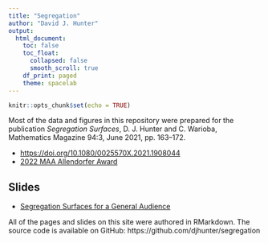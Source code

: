 ```yaml
---
title: "Segregation"
author: "David J. Hunter"
output:
  html_document:
    toc: false
    toc_float:
      collapsed: false
      smooth_scroll: true
    df_print: paged
    theme: spacelab
---
```


```r
knitr::opts_chunk$set(echo = TRUE)
```

Most of the data and figures in this repository were prepared for the publication *Segregation Surfaces*, D. J. Hunter and C. Warioba, Mathematics Magazine 94:3, June 2021, pp. 163--172.

- [https://doi.org/10.1080/0025570X.2021.1908044](https://doi.org/10.1080/0025570X.2021.1908044)
- [2022 MAA Allendorfer Award](https://www.maa.org/sites/default/files/Awards/Allendoerfer_Hunter_Warioba.pdf)

## Slides

- [Segregation Surfaces for a General Audience](segsurf.html)

All of the pages and slides on this site were authored in RMarkdown. The source code is available on GitHub: https://github.com/djhunter/segregation

